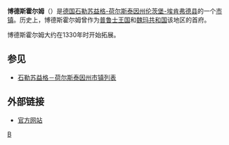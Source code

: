 {{Infobox Settlement
| name = 博德斯霍尔姆<br/>Bordesholm
| image_skyline = Bordesholm Klosterkirche 01.jpg
| imagesize = 250px
| image_caption = 
| image_flag = 
| image_shield = 
| pushpin_map = Germany
| pushpin_label_position = bottom
| subdivision_type = 国家
| subdivision_name = {{GER}}
| subdivision_type1 = [[德国行政区划|州]]
| subdivision_name1 = [[石勒苏益格-荷尔斯泰因州|石勒苏益格-荷尔斯泰因州]]
| subdivision_type2 = [[德国行政区划|县]]
| subdivision_name2 =  [[伦茨堡-埃肯弗德县|伦茨堡-埃肯弗德县]]
| elevation_m = 32
| elevation_ft = 
| area_total_km2 = 10.16
| population_as_of = 2011年
| population_total = 7323
| population_density_km2 = auto
| timezone1               = [[欧洲中部时间|CET]]
| utc_offset1             = +1
| timezone1_DST           = [[欧洲中部夏令时间|CEST]]
| utc_offset1_DST         = +2
| postal_code_type        = 邮编
| postal_code             = 24582
| website =  
}}
'''博德斯霍尔姆'''（{{lang-de|'''Bordesholm'''}}）是[[德国|德国]][[石勒苏益格-荷尔斯泰因州|石勒苏益格-荷尔斯泰因州]][[伦茨堡-埃肯弗德县|伦茨堡-埃肯弗德县]]的一个[[市镇_(德国)|市镇]]。历史上，博德斯霍尔姆曾作为[[普鲁士王国|普鲁士王国]]和[[魏玛共和国|魏玛共和国]]该地区的首府。

博德斯霍尔姆大约在1330年时开始拓展。

== 参见 ==
*[[石勒苏益格－荷尔斯泰因州市镇列表|石勒苏益格－荷尔斯泰因州市镇列表]]

==外部链接==
{{Commons category|Bordesholm}}
*[http://www.bordesholm.de 官方网站]{{Wayback|url=http://www.bordesholm.de/ |date=20200319120828 }}

{{Authority control}}
{{DEFAULTSORT:Bordesholm}}
[[Category:石勒苏益格-荷尔斯泰因州市镇|B]]
{{Germany-geo-stub}}